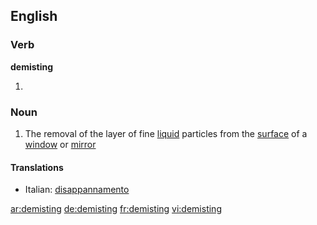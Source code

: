 ==English==

===Verb===
'''demisting'''

# {{present participle of|demist}}

===Noun===
{{en-noun|-}}

# The removal of the layer of fine [[liquid]] particles from the [[surface]] of a [[window]] or [[mirror]]

====Translations====
{{trans-top|removal of fine liquid particles}}
* Italian: [[disappannamento]] {{m}}
{{trans-mid}}
{{trans-bottom}}

[[ar:demisting]]
[[de:demisting]]
[[fr:demisting]]
[[vi:demisting]]
